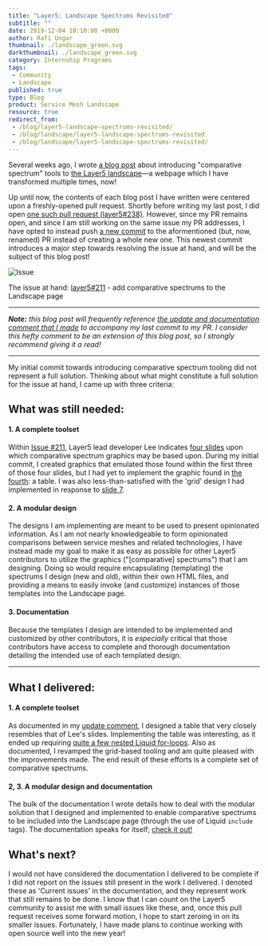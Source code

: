 ```yaml
---
title: "Layer5: Landscape Spectrums Revisited"
subtitle: ""
date: 2019-12-04 18:10:00 +0000
author: Rafi Ungar
thumbnail: ./landscape_green.svg
darkthumbnail: ./landscape_green.svg
category: Internship Programs
tags:
 - Community
 - Landscape
published: true
type: Blog
product: Service Mesh Landscape
resource: true
redirect_from:
 - /blog/layer5-landscape-spectrums-revisited/
 - /blog/landscape/layer5-landscape-spectrums-revisited
 - /blog/landscape/layer5-landscape-spectrums-revisited/
---
```



<BlogWrapper>

Several weeks ago, I wrote [a blog post](https://raungar.wordpress.com/2019/11/15/introducing-comparative-spectrums-to-the-layer5-landscape/) about introducing "comparative spectrum" tools to [the Layer5 landscape](https://layer5.io/landscape)—a webpage which I have transformed multiple times, now!

Up until now, the contents of each blog post I have written were centered upon a freshly-opened pull request. Shortly before writing my last post, I did open [one such pull request (layer5#238)](https://github.com/layer5io/layer5/pull/238). However, since my PR remains open, and since I am still working on the same issue my PR addresses, I have opted to instead push [a new commit](https://github.com/layer5io/layer5/pull/238/commits/4d396aaa6d3ca46add71531daedc8c0e2a5d2495) to the aformentioned (but, now, renamed) PR instead of creating a whole new one. This newest commit introduces a major step towards resolving the issue at hand, and will be the subject of this blog post!

<img src={issueImage} alt="Issue"/>

The issue at hand: [layer5#211](https://github.com/layer5io/layer5/issues/211) - add comparative spectrums to the Landscape page

* * *

_**Note:** this blog post will frequently reference [the update and documentation comment that I made](https://github.com/layer5io/layer5/pull/238#issuecomment-561613644) to accompany my last commit to my PR. I consider this hefty comment to be an extension of this blog post, so I strongly recommend giving it a read!_

* * *

My initial commit towards introducing comparative spectrum tooling did not represent a full solution. Thinking about what might constitute a full solution for the issue at hand, I came up with three criteria:

## What was still needed:

#### 1\. A complete toolset

Within [Issue #211](https://github.com/layer5io/layer5/issues/211), Layer5 lead developer Lee indicates [four slides](https://docs.google.com/presentation/d/1P6LzzG0_alAxshpdfLnix53S9WU4vjbpSCrHJQoWPqc/edit#slide=id.p6) upon which comparative spectrum graphics may be based upon. During my initial commit, I created graphics that emulated those found within the first three of those four slides, but I had yet to implement the graphic found in [the fourth](https://docs.google.com/presentation/d/1P6LzzG0_alAxshpdfLnix53S9WU4vjbpSCrHJQoWPqc/edit#slide=id.p12): a table. I was also less-than-satisfied with the 'grid' design I had implemented in response to [slide 7](https://docs.google.com/presentation/d/1P6LzzG0_alAxshpdfLnix53S9WU4vjbpSCrHJQoWPqc/edit#slide=id.p10).

#### 2\. A modular design

The designs I am implementing are meant to be used to present opinionated information. As I am not nearly knowledgeable to form opinionated comparisons between service meshes and related technologies, I have instead made my goal to make it as easy as possible for other Layer5 contributors to utilize the graphics ("\[comparative\] spectrums") that I am designing. Doing so would require encapsulating (templating) the spectrums I design (new and old), within their own HTML files, and providing a means to easily invoke (and customize) instances of those templates into the Landscape page.

#### 3\. Documentation

Because the templates I design are intended to be implemented and customized by other contributors, it is _especially_ critical that those contributors have access to complete and thorough documentation detailing the intended use of each templated design.

* * *

## What I delivered:

#### 1\. A complete toolset

As documented in my [update comment](https://github.com/layer5io/layer5/pull/238#issuecomment-561613644), I designed a table that very closely resembles that of Lee's slides. Implementing the table was interesting, as it ended up requiring [quite a few nested Liquid for-loops](https://github.com/layer5io/layer5/blob/4d396aaa6d3ca46add71531daedc8c0e2a5d2495/_includes/partials/spectrum/table.html#L23). Also as documented, I revamped the grid-based tooling and am quite pleased with the improvements made. The end result of these efforts is a complete set of comparative spectrums.

#### 2, 3. A modular design and documentation

The bulk of the documentation I wrote details how to deal with the modular solution that I designed and implemented to enable comparative spectrums to be included into the Landscape page (through the use of Liquid `include` tags). The documentation speaks for itself; [check it out!](https://github.com/layer5io/layer5/pull/238#issuecomment-561613644)

## What's next?

I would not have considered the documentation I delivered to be complete if I did not report on the issues still present in the work I delivered. I denoted these as 'Current issues' in the documentation, and they represent work that still remains to be done. I know that I can count on the Layer5 community to assist me with small issues like these, and, once this pull request receives some forward motion, I hope to start zeroing in on its smaller issues. Fortunately, I have made plans to continue working with open source well into the new year!


</BlogWrapper>
